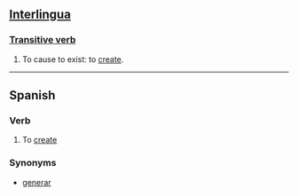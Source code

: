 ==[[Interlingua]]==
===[[Transitive verb]]===
# To cause to exist: to [[create]].

----

==Spanish==
===Verb===

#To [[create]]

===Synonyms===

*[[generar]]